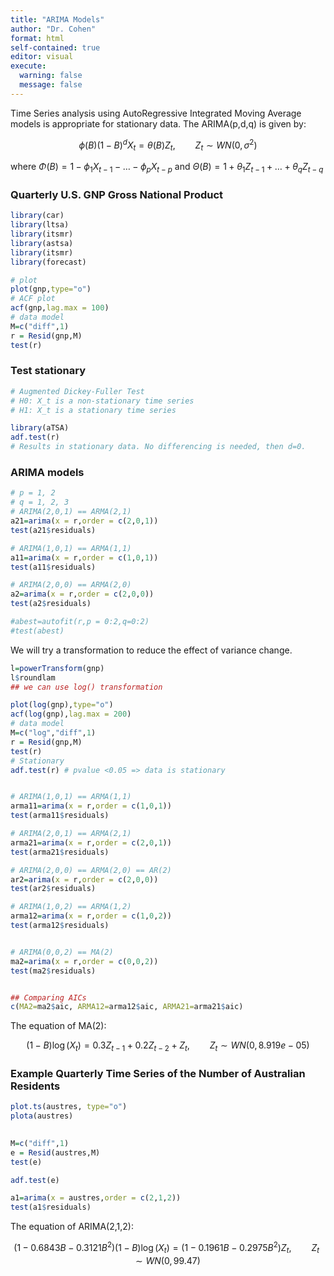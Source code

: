 ```yaml
---
title: "ARIMA Models"
author: "Dr. Cohen"
format: html
self-contained: true
editor: visual
execute: 
  warning: false
  message: false
---
```


Time Series analysis using AutoRegressive Integrated Moving Average models is appropriate for stationary data. The ARIMA(p,d,q) is given by:

$$
\phi(B) (1-B)^d X_t = \theta(B) Z_t, \qquad Z_t \sim WN(0,\sigma^2)
$$

where $\Phi(B) = 1-\phi_1X_{t-1} - \ldots - \phi_pX_{t-p}$ and $\Theta(B) = 1+\theta_1Z_{t-1} + \ldots + \theta_qZ_{t-q}$

### Quarterly U.S. GNP Gross National Product

```r
library(car)
library(ltsa)
library(itsmr)
library(astsa)
library(itsmr)
library(forecast)

# plot
plot(gnp,type="o")
# ACF plot
acf(gnp,lag.max = 100)
# data model
M=c("diff",1)
r = Resid(gnp,M)
test(r)
```


### Test stationary

```r
# Augmented Dickey-Fuller Test
# H0: X_t is a non-stationary time series
# H1: X_t is a stationary time series

library(aTSA)
adf.test(r)
# Results in stationary data. No differencing is needed, then d=0.
```


### ARIMA models

```r
# p = 1, 2
# q = 1, 2, 3
# ARIMA(2,0,1) == ARMA(2,1)
a21=arima(x = r,order = c(2,0,1))
test(a21$residuals)

# ARIMA(1,0,1) == ARMA(1,1)
a11=arima(x = r,order = c(1,0,1))
test(a11$residuals)

# ARIMA(2,0,0) == ARMA(2,0)
a2=arima(x = r,order = c(2,0,0))
test(a2$residuals)

#abest=autofit(r,p = 0:2,q=0:2)
#test(abest)
```

We will try a transformation to reduce the effect of variance change.

```r
l=powerTransform(gnp)
l$roundlam
## we can use log() transformation

plot(log(gnp),type="o")
acf(log(gnp),lag.max = 200)
# data model
M=c("log","diff",1)
r = Resid(gnp,M)
test(r)
# Stationary
adf.test(r) # pvalue <0.05 => data is stationary


# ARIMA(1,0,1) == ARMA(1,1)
arma11=arima(x = r,order = c(1,0,1))
test(arma11$residuals)

# ARIMA(2,0,1) == ARMA(2,1)
arma21=arima(x = r,order = c(2,0,1))
test(arma21$residuals)

# ARIMA(2,0,0) == ARMA(2,0) == AR(2)
ar2=arima(x = r,order = c(2,0,0))
test(ar2$residuals)

# ARIMA(1,0,2) == ARMA(1,2)
arma12=arima(x = r,order = c(1,0,2))
test(arma12$residuals)


# ARIMA(0,0,2) == MA(2)
ma2=arima(x = r,order = c(0,0,2))
test(ma2$residuals)


## Comparing AICs
c(MA2=ma2$aic, ARMA12=arma12$aic, ARMA21=arma21$aic)

```


The equation of MA(2):

$$
(1-B)\log(X_t) = 0.3Z_{t-1} + 0.2Z_{t-2} + Z_t, \qquad Z_t \sim WN(0,8.919e-05)
$$

### Example Quarterly Time Series of the Number of Australian Residents

```r

plot.ts(austres, type="o")
plota(austres)
     

M=c("diff",1)
e = Resid(austres,M)
test(e)

adf.test(e)

a1=arima(x = austres,order = c(2,1,2))
test(a1$residuals)

```


The equation of ARIMA(2,1,2):

$$
(1-0.6843B-0.3121B^2)(1-B)\log(X_t) = (1 - 0.1961B  -0.2975B^2)Z_t, \qquad Z_t \sim WN(0,99.47)
$$
